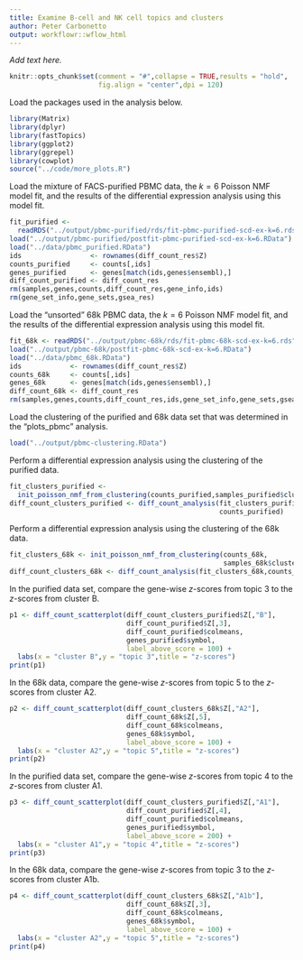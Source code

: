 ```yaml
---
title: Examine B-cell and NK cell topics and clusters
author: Peter Carbonetto
output: workflowr::wflow_html
---
```


*Add text here.*

```r
knitr::opts_chunk$set(comment = "#",collapse = TRUE,results = "hold",
                      fig.align = "center",dpi = 120)
```

Load the packages used in the analysis below.

```r
library(Matrix)
library(dplyr)
library(fastTopics)
library(ggplot2)
library(ggrepel)
library(cowplot)
source("../code/more_plots.R")
```

Load the mixture of FACS-purified PBMC data, the $k = 6$ Poisson NMF
model fit, and the results of the differential expression analysis
using this model fit.

```r
fit_purified <-
  readRDS("../output/pbmc-purified/rds/fit-pbmc-purified-scd-ex-k=6.rds")$fit
load("../output/pbmc-purified/postfit-pbmc-purified-scd-ex-k=6.RData")
load("../data/pbmc_purified.RData")
ids                 <- rownames(diff_count_res$Z)
counts_purified     <- counts[,ids]
genes_purified      <- genes[match(ids,genes$ensembl),]
diff_count_purified <- diff_count_res
rm(samples,genes,counts,diff_count_res,gene_info,ids)
rm(gene_set_info,gene_sets,gsea_res)
```

Load the "unsorted" 68k PBMC data, the $k = 6$ Poisson NMF model fit,
and the results of the differential expression analysis using this
model fit.

```r
fit_68k <- readRDS("../output/pbmc-68k/rds/fit-pbmc-68k-scd-ex-k=6.rds")$fit
load("../output/pbmc-68k/postfit-pbmc-68k-scd-ex-k=6.RData")
load("../data/pbmc_68k.RData")
ids            <- rownames(diff_count_res$Z)
counts_68k     <- counts[,ids]
genes_68k      <- genes[match(ids,genes$ensembl),]
diff_count_68k <- diff_count_res
rm(samples,genes,counts,diff_count_res,ids,gene_set_info,gene_sets,gsea_res)
```

Load the clustering of the purified and 68k data set that was
determined in the "plots_pbmc" analysis.

```r
load("../output/pbmc-clustering.RData")
```

Perform a differential expression analysis using the clustering of the
purified data.

```r
fit_clusters_purified <-
  init_poisson_nmf_from_clustering(counts_purified,samples_purified$cluster)
diff_count_clusters_purified <- diff_count_analysis(fit_clusters_purified,
                                                    counts_purified)
```

Perform a differential expression analysis using the clustering of the
68k data.

```r
fit_clusters_68k <- init_poisson_nmf_from_clustering(counts_68k,
                                                     samples_68k$cluster)
diff_count_clusters_68k <- diff_count_analysis(fit_clusters_68k,counts_68k)
```

In the purified data set, compare the gene-wise *z*-scores from topic
3 to the $z$-scores from cluster B.

```r
p1 <- diff_count_scatterplot(diff_count_clusters_purified$Z[,"B"],
                             diff_count_purified$Z[,3],
							 diff_count_purified$colmeans,
							 genes_purified$symbol,
							 label_above_score = 100) +
  labs(x = "cluster B",y = "topic 3",title = "z-scores")
print(p1)
```

In the 68k data, compare the gene-wise *z*-scores from topic 5 to the
$z$-scores from cluster A2.

```r
p2 <- diff_count_scatterplot(diff_count_clusters_68k$Z[,"A2"],
                             diff_count_68k$Z[,5],
							 diff_count_68k$colmeans,
							 genes_68k$symbol,
							 label_above_score = 100) +
  labs(x = "cluster A2",y = "topic 5",title = "z-scores")
print(p2)
```

In the purified data set, compare the gene-wise *z*-scores from topic
4 to the $z$-scores from cluster A1.

```r
p3 <- diff_count_scatterplot(diff_count_clusters_purified$Z[,"A1"],
                             diff_count_purified$Z[,4],
							 diff_count_purified$colmeans,
							 genes_purified$symbol,
							 label_above_score = 200) +
  labs(x = "cluster A1",y = "topic 4",title = "z-scores")
print(p3)
```

In the 68k data, compare the gene-wise *z*-scores from topic 3 to the
$z$-scores from cluster A1b.

```r
p4 <- diff_count_scatterplot(diff_count_clusters_68k$Z[,"A1b"],
                             diff_count_68k$Z[,3],
							 diff_count_68k$colmeans,
							 genes_68k$symbol,
							 label_above_score = 100) +
  labs(x = "cluster A2",y = "topic 5",title = "z-scores")
print(p4)
```
